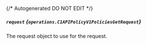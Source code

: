 {/* Autogenerated DO NOT EDIT  */}

##### `request` *{`operations.C1APIPolicyV1PoliciesGetRequest`}*
The request object to use for the request.
<Collapsible openLabel={Labels.showProperties} closeLabel={Labels.hideProperties}>
    <C1APIPolicyV1PoliciesGetRequest/>
</Collapsible>



